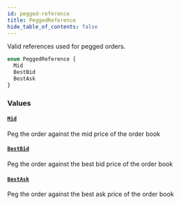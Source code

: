 ```yaml
---
id: pegged-reference
title: PeggedReference
hide_table_of_contents: false
---
```



Valid references used for pegged orders.

```graphql
enum PeggedReference {
  Mid
  BestBid
  BestAsk
}
```


### Values

#### [`Mid`](#)

Peg the order against the mid price of the order book


#### [`BestBid`](#)

Peg the order against the best bid price of the order book


#### [`BestAsk`](#)

Peg the order against the best ask price of the order book




